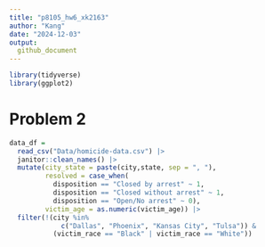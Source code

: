 ```yaml
---
title: "p8105_hw6_xk2163"
author: "Kang"
date: "2024-12-03"
output: 
  github_document
---
```


```r
library(tidyverse)
library(ggplot2)
```

# Problem 2

```r
data_df = 
  read_csv("Data/homicide-data.csv") |> 
  janitor::clean_names() |> 
  mutate(city_state = paste(city,state, sep = ", "),
         resolved = case_when(
           disposition == "Closed by arrest" ~ 1,
           disposition == "Closed without arrest" ~ 1,
           disposition == "Open/No arrest" ~ 0),
         victim_age = as.numeric(victim_age)) |> 
  filter(!(city %in% 
             c("Dallas", "Phoenix", "Kansas City", "Tulsa")) & 
           (victim_race == "Black" | victim_race == "White")) 
  
```